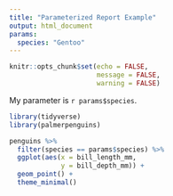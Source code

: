 ```yaml
---
title: "Parameterized Report Example"
output: html_document
params:
  species: "Gentoo"
---
```


```r
knitr::opts_chunk$set(echo = FALSE,
                      message = FALSE,
                      warning = FALSE)
```

My parameter is `r params$species`.

```r
library(tidyverse)
library(palmerpenguins)
```

```r
penguins %>% 
  filter(species == params$species) %>% 
  ggplot(aes(x = bill_length_mm,
             y = bill_depth_mm)) +
  geom_point() +
  theme_minimal() 
```


